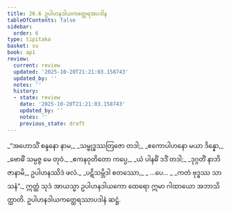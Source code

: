 ```yaml
---
title: 26.6 ဥပါဟနဒါယကတ္ထေရအပဒါန
tableOfContents: false
sidebar:
  order: 6
type: tipitaka
basket: su
book: ap1
review:
  current: review
  updated: '2025-10-20T21:21:03.158743'
  updated_by: ''
  notes: ''
  history:
  - state: review
    date: '2025-10-20T21:21:03.158743'
    updated_by: ''
    notes: ''
    previous_state: draft
---
```



<DynamicBreadcrumb />


<ReviewStatus review={frontmatter.review} showDetails={true} />

<HypothesisAnnotation frontmatter={frontmatter} />

<Division number="20" book="ap1" e="ch" v="20" p="257">

<Paragraph number="3123" type="verses" book="ap1">
_“အဟောသိံ စန္ဒနော နာမ,_  
_သမ္ဗုဒ္ဓဿတြဇော တဒါ;_  
_ဧကောပါဟနော မယာ ဒိန္နော,_  
_ဗောဓိံ သမ္ပဇ္ဇ မေ တုဝံ._  

</Paragraph>

</Division>
<Division number="21" book="ap1" e="ch" v="20" p="257">

<Paragraph number="3124" type="verses" book="ap1">
_ဧကနဝုတိတော ကပ္ပေ,_  
_ယံ ပါနဓိံ ဒဒိံ တဒါ;_  
_ဒုဂ္ဂတိံ နာဘိဇာနာမိ,_  
ဥပါဟနဿိဒံ ဖလံ._  

</Paragraph>

</Division>
<Division number="22" book="ap1" e="ch" v="20" p="257">

<Paragraph number="3125" type="verses" book="ap1">
_ပဋိသမ္ဘိဒါ စတဿော,_  
_ …ပေ… _  
_ကတံ ဗုဒ္ဓဿ သာသနံ”._  

</Paragraph>

<Paragraph number="3126" book="ap1">
ဣတ္ထံ သုဒံ အာယသ္မာ ဥပါဟနဒါယကော ထေရော ဣမာ ဂါထာယော အဘာသိတ္ထာတိ.

</Paragraph>
</Division>

<Paragraph number="3127" type="center" book="ap1">
ဥပါဟနဒါယကတ္ထေရဿာပဒါနံ ဆဋ္ဌံ.
</Paragraph>